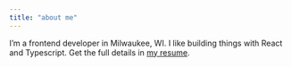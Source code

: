 ```yaml
---
title: "about me"
---
```



I’m a frontend developer in Milwaukee, WI. I like building things with React and Typescript. Get the full details in [my resume](/resume).

<ImportantDetails />
